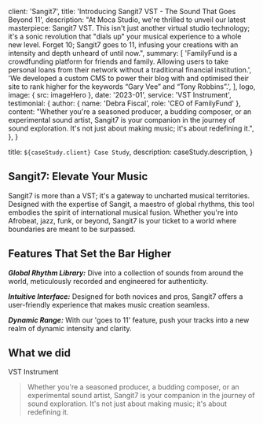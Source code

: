
  client: 'Sangit7',
  title: 'Introducing Sangit7 VST - The Sound That Goes Beyond 11',
  description:
    "At Moca Studio, we're thrilled to unveil our latest masterpiece: Sangit7 VST. This isn't just another virtual studio technology; it's a sonic revolution that \"dials up\" your musical experience to a whole new level. Forget 10; Sangit7 goes to 11, infusing your creations with an intensity and depth unheard of until now.",
  summary: [
    'FamilyFund is a crowdfunding platform for friends and family. Allowing users to take personal loans from their network without a traditional financial institution.',
    'We developed a custom CMS to power their blog with and optimised their site to rank higher for the keywords “Gary Vee” and “Tony Robbins”.',
  ],
  logo,
  image: { src: imageHero },
  date: '2023-01',
  service: 'VST Instrument',
  testimonial: {
    author: { name: 'Debra Fiscal', role: 'CEO of FamilyFund' },
    content:
      "Whether you're a seasoned producer, a budding composer, or an experimental sound artist, Sangit7 is your companion in the journey of sound exploration. It's not just about making music; it's about redefining it.",
  },
}

  title: `${caseStudy.client} Case Study`,
  description: caseStudy.description,
}

## Sangit7: Elevate Your Music

Sangit7 is more than a VST; it's a gateway to uncharted musical territories. Designed with the expertise of Sangit, a maestro of global rhythms, this tool embodies the spirit of international musical fusion. Whether you're into Afrobeat, jazz, funk, or beyond, Sangit7 is your ticket to a world where boundaries are meant to be surpassed.

## Features That Set the Bar Higher

**_Global Rhythm Library:_** Dive into a collection of sounds from around the world, meticulously recorded and engineered for authenticity.

**_Intuitive Interface:_** Designed for both novices and pros, Sangit7 offers a user-friendly experience that makes music creation seamless.

**_Dynamic Range:_** With our 'goes to 11' feature, push your tracks into a new realm of dynamic intensity and clarity.

## What we did

<TagList>
  <TagListItem>VST</TagListItem>
  <TagListItem>Instrument</TagListItem>
</TagList>

<Blockquote
  author={{ name: 'Debra Fiscal', role: 'CEO of FamilyFund' }}
  image={{ src: imageDebraFiscal }}
>
  Whether you're a seasoned producer, a budding composer, or an experimental
  sound artist, Sangit7 is your companion in the journey of sound exploration.
  It's not just about making music; it's about redefining it.
</Blockquote>

<StatList>
  <StatListItem value="25%" label="Less traffic" />
  <StatListItem value="10x" label="Page load times" />
  <StatListItem value="15%" label="Higher infra costs" />
  <StatListItem value="$1.2M" label="Legal fees" />
</StatList>
